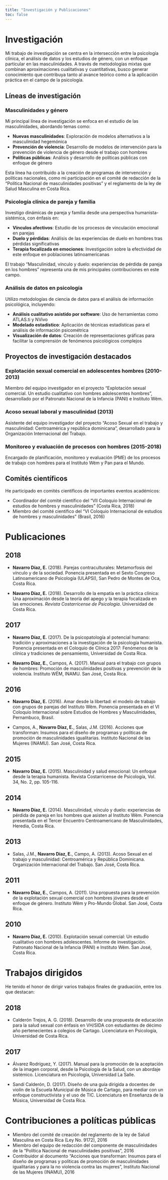```yaml
---
title: "Investigación y Publicaciones"
toc: false
---
```


# Investigación 

Mi trabajo de investigación se centra en la intersección entre la psicología clínica, el análisis de datos y los estudios de género, con un enfoque particular en las masculinidades. A través de metodologías mixtas que combinan aproximaciones cualitativas y cuantitativas, busco generar conocimiento que contribuya tanto al avance teórico como a la aplicación práctica en el campo de la psicología.

## Líneas de investigación

### Masculinidades y género

Mi principal línea de investigación se enfoca en el estudio de las masculinidades, abordando temas como:

* **Nuevas masculinidades**: Exploración de modelos alternativos a la masculinidad hegemónica
* **Prevención de violencia**: Desarrollo de modelos de intervención para la prevención de violencia de género desde el trabajo con hombres
* **Políticas públicas**: Análisis y desarrollo de políticas públicas con enfoque de género

Esta línea ha contribuido a la creación de programas de intervención y políticas nacionales, como mi participación en el comité de redacción de la "Política Nacional de masculinidades positivas" y el reglamento de la ley de Salud Masculina en Costa Rica.

### Psicología clínica de pareja y familia

Investigo dinámicas de pareja y familia desde una perspectiva humanista-sistémica, con énfasis en:

* **Vínculos afectivos**: Estudio de los procesos de vinculación emocional en parejas
* **Duelo y pérdidas**: Análisis de las experiencias de duelo en hombres tras pérdidas significativas
* **Terapia focalizada en emociones**: Investigación sobre la efectividad de este enfoque en poblaciones latinoamericanas

El trabajo "Masculinidad, vínculo y duelo: experiencias de pérdida de pareja en los hombres" representa una de mis principales contribuciones en este campo.

### Análisis de datos en psicología

Utilizo metodologías de ciencia de datos para el análisis de información psicológica, incluyendo:

* **Análisis cualitativo asistido por software**: Uso de herramientas como ATLAS.ti y NVivo
* **Modelado estadístico**: Aplicación de técnicas estadísticas para el análisis de información psicométrica
* **Visualización de datos**: Creación de representaciones gráficas para facilitar la comprensión de fenómenos psicológicos complejos

## Proyectos de investigación destacados

### Explotación sexual comercial en adolescentes hombres (2010-2013)
Miembro del equipo investigador en el proyecto "Explotación sexual comercial. Un estudio cualitativo con hombres adolescentes hombres", desarrollado por el Patronato Nacional de la Infancia (PANI) e Instituto Wëm.

### Acoso sexual laboral y masculinidad (2013)
Asistente del equipo investigador del proyecto "Acoso Sexual en el trabajo y masculinidad: Centroamérica y república dominicana", desarrollado para la Organización Internacional del Trabajo.

### Monitoreo y evaluación de procesos con hombres (2015-2018)
Encargado de planificación, monitoreo y evaluación (PME) de los procesos de trabajo con hombres para el Instituto Wëm y Pan para el Mundo.

## Comités científicos

He participado en comités científicos de importantes eventos académicos:

* Coordinador del comité científico del "VII Coloquio Internacional de estudios de hombres y masculinidades" (Costa Rica, 2018)
* Miembro del comité científico del "VI Coloquio Internacional de estudios de hombres y masculinidades" (Brasil, 2016)

# Publicaciones

<!-- references -->

## 2018

- **Navarro Díaz, E.** (2018). Parejas contraculturales: Metamorfosis del vínculo y de la sociedad. Ponencia presentada en el Sexto Congreso Latinoamericano de Psicología (ULAPSI), San Pedro de Montes de Oca, Costa Rica.

- **Navarro Díaz, E.** (2018). Desarrollo de la empatía en la práctica clínica: Una aproximación desde la teoría del apego y la terapia focalizada en las emociones. _Revista Costarricense de Psicología_. Universidad de Costa Rica.

## 2017

- **Navarro Díaz, E.** (2017). De la psicopatología al potencial humano: tradición y aproximaciones a la investigación de la psicología humanista. Ponencia presentada en el Coloquio de Clínica 2017: Fenómenos de la clínica y tradiciones de pensamiento, Universidad de Costa Rica.

- **Navarro Díaz, E.**, Campos, A. (2017). Manual para el trabajo con grupos de hombres: Promoción de masculinidades positivas y prevención de la violencia. Instituto WËM, INAMU. San José, Costa Rica.

## 2016

- **Navarro Díaz, E.** (2016). Amar desde la libertad: el modelo de trabajo con grupos de parejas del Instituto Wëm. Ponencia presentada en el VI Coloquio Internacional sobre Estudios de Hombres y Masculinidades, Pernambuco, Brasil.

- Campos, A., **Navarro Díaz, E.**, Salas, J.M. (2016). Acciones que transforman: Insumos para el diseño de programas y políticas de promoción de masculinidades igualitarias. Instituto Nacional de las Mujeres (INAMU). San José, Costa Rica.

## 2015

- **Navarro Díaz, E.** (2015). Masculinidad y salud emocional: Un enfoque desde la terapia humanista. Revista Costarricense de Psicología, Vol. 34, No. 2, pp. 105-116.

## 2014

- **Navarro Díaz, E.** (2014). Masculinidad, vínculo y duelo: experiencias de pérdida de pareja en los hombres que asisten al Instituto Wëm. Ponencia presentada en el Tercer Encuentro Centroamericano de Masculinidades, Heredia, Costa Rica.

## 2013

- Salas, J.M., **Navarro Díaz, E.**, Campo, A. (2013). Acoso Sexual en el trabajo y masculinidad: Centroamérica y República Dominicana. Organización Internacional del Trabajo. San José, Costa Rica.

## 2011

- **Navarro Díaz, E.**, Campos, A. (2011). Una propuesta para la prevención de la explotación sexual comercial con hombres jóvenes desde el enfoque de género. Instituto Wëm y Pro-Mundo Global. San José, Costa Rica.

## 2010

- **Navarro Díaz, E.** (2010). Explotación sexual comercial: Un estudio cualitativo con hombres adolescentes. Informe de investigación. Patronato Nacional de la Infancia (PANI) e Instituto Wëm. San José, Costa Rica.

<!-- /references -->

# Trabajos dirigidos

He tenido el honor de dirigir varios trabajos finales de graduación, entre los que destacan:

## 2018
- Calderón Trejos, A. G. (2018). Desarrollo de una propuesta de educación para la salud sexual con énfasis en VH/SIDA con estudiantes de décimo año pertenecientes a colegios de Cartago. Licenciatura en Psicología, Universidad de Costa Rica.

## 2017
- Álvarez Rodríguez, Y. (2017). Manual para la promoción de la aceptación de la imagen corporal, desde la Psicología de la Salud, con un abordaje sistémico. Licenciatura en Psicología, Universidad La Salle.

- Sandí Calderón, D. (2017). Diseño de una guía dirigida a docentes de violín de la Escuela Municipal de Música de Cartago, para mediar con un enfoque constructivista y el uso de TIC. Licenciatura en Enseñanza de la Música, Universidad de Costa Rica.

# Contribuciones a políticas públicas

- Miembro del comité de creación del reglamento de la ley de Salud Masculina en Costa Rica (Ley No. 9172), 2016
- Miembro del equipo de redacción del componente de masculinidades de la "Política Nacional de masculinidades positivas", 2016
- Contribuidor al documento "Acciones que transforman: Insumos para el diseño de programas y políticas de promoción de masculinidades igualitarias y para la no violencia contra las mujeres", Instituto Nacional de las Mujeres (INAMU), 2016